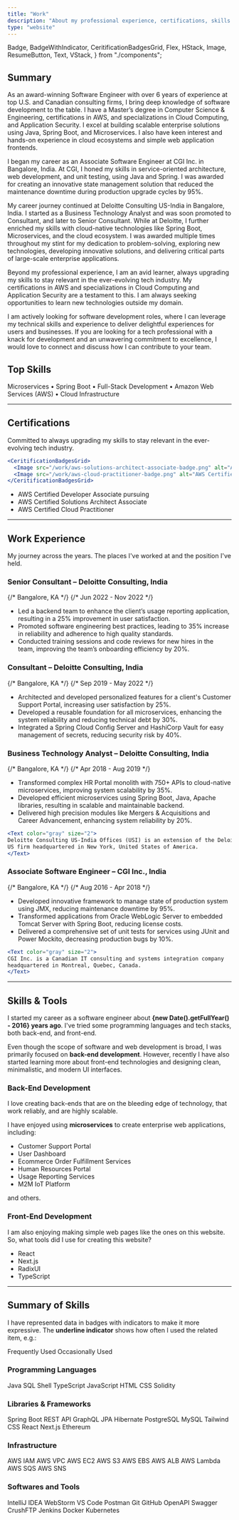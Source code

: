 ```yaml
---
title: "Work"
description: "About my professional experience, certifications, skills and tools."
type: "website"
---
```


  Badge,
  BadgeWithIndicator,
  CeritificationBadgesGrid,
  Flex,
  HStack,
  Image,
  ResumeButton,
  Text,
  VStack,
} from "./components";

## Summary

As an award-winning Software Engineer with over 6 years of experience at top U.S. and Canadian consulting firms, I bring deep knowledge of software development to the table. I have a Master’s degree in Computer Science & Engineering, certifications in AWS, and specializations in Cloud Computing, and Application Security. I excel at building scalable enterprise solutions using Java, Spring Boot, and Microservices. I also have keen interest and hands-on experience in cloud ecosystems and simple web application frontends.

I began my career as an Associate Software Engineer at CGI Inc. in Bangalore, India. At CGI, I honed my skills in service-oriented architecture, web development, and unit testing, using Java and Spring. I was awarded for creating an innovative state management solution that reduced the maintenance downtime during production upgrade cycles by 95%.

My career journey continued at Deloitte Consulting US-India in Bangalore, India. I started as a Business Technology Analyst and was soon promoted to Consultant, and later to Senior Consultant. While at Deloitte, I further enriched my skills with cloud-native technologies like Spring Boot, Microservices, and the cloud ecosystem. I was awarded multiple times throughout my stint for my dedication to problem-solving, exploring new technologies, developing innovative solutions, and delivering critical parts of large-scale enterprise applications.

Beyond my professional experience, I am an avid learner, always upgrading my skills to stay relevant in the ever-evolving tech industry. My certifications in AWS and specializations in Cloud Computing and Application Security are a testament to this. I am always seeking opportunities to learn new technologies outside my domain.

I am actively looking for software development roles, where I can leverage my technical skills and experience to deliver delightful experiences for users and businesses. If you are looking for a tech professional with a knack for development and an unwavering commitment to excellence, I would love to connect and discuss how I can contribute to your team.

## Top Skills

Microservices • Spring Boot • Full-Stack Development • Amazon Web Services (AWS) • Cloud Infrastructure

---

## Certifications

Committed to always upgrading my skills to stay relevant in the ever-evolving tech industry.

```jsx eval
<CeritificationBadgesGrid>
  <Image src="/work/aws-solutions-architect-associate-badge.png" alt="AWS Certified Solutions Architect Associate" />
  <Image src="/work/aws-cloud-practitioner-badge.png" alt="AWS Certified Cloud Practitioner" />
</CeritificationBadgesGrid>
```

- AWS Certified Developer Associate <Badge variant="surface">pursuing</Badge>
- AWS Certified Solutions Architect Associate
- AWS Certified Cloud Practitioner

---

## Work Experience

My journey across the years. The places I've worked at and the position I've held.

### Senior Consultant – Deloitte Consulting, India

<Flex justify="between">
  {/* <Text>Bangalore, KA</Text> */}
  {/* <Text>Jun 2022 - Nov 2022</Text> */}
</Flex>

- Led a backend team to enhance the client’s usage reporting application, resulting in a 25% improvement in user satisfaction.
- Promoted software engineering best practices, leading to 35% increase in reliability and adherence to high quality standards.
- Conducted training sessions and code reviews for new hires in the team, improving the team’s onboarding efficiency by 20%.

### Consultant – Deloitte Consulting, India

<Flex justify="between">
  {/* <Text>Bangalore, KA</Text> */}
  {/* <Text>Sep 2019 - May 2022</Text> */}
</Flex>

- Architected and developed personalized features for a client's Customer Support Portal, increasing user satisfaction by 25%.
- Developed a reusable foundation for all microservices, enhancing the system reliability and reducing technical debt by 30%.
- Integrated a Spring Cloud Config Server and HashiCorp Vault for easy management of  secrets, reducing security risk by 40%.

### Business Technology Analyst – Deloitte Consulting, India

<Flex justify="between">
  {/* <Text>Bangalore, KA</Text> */}
  {/* <Text>Apr 2018 - Aug 2019</Text> */}
</Flex>

- Transformed complex HR Portal monolith with 750+ APIs to cloud-native microservices, improving system scalability by 35%.
- Developed efficient microservices using Spring Boot, Java, Apache libraries, resulting in scalable and maintainable backend.
- Delivered high precision modules like Mergers & Acquisitions and Career Advancement, enhancing system reliability by 20%.

```jsx eval
<Text color="gray" size="2">
Deloitte Consulting US-India Offices (USI) is an extension of the Deloitte
US firm headquartered in New York, United States of America.
</Text>
```

### Associate Software Engineer – CGI Inc., India

<Flex justify="between">
  {/* <Text>Bangalore, KA</Text> */}
  {/* <Text>Aug 2016 - Apr 2018</Text> */}
</Flex>

- Developed innovative framework to manage state of production system using JMX, reducing maintenance downtime by 95%.
- Transformed applications from Oracle WebLogic Server to embedded Tomcat Server with Spring Boot, reducing license costs.
- Delivered a comprehensive set of unit tests for services using JUnit and Power Mockito, decreasing production bugs by 10%.

```jsx eval
<Text color="gray" size="2">
CGI Inc. is a Canadian IT consulting and systems integration company
headquartered in Montreal, Quebec, Canada.
</Text>
```

---

## Skills & Tools

I started my career as a software engineer about **{new Date().getFullYear() - 2016} years ago**. I've tried some programming languages and tech stacks, both back-end, and front-end.

Even though the scope of software and web development is broad, I was primarily focused on **back-end development**.
However, recently I have also started learning more about front-end technologies and designing clean, minimalistic, and modern UI interfaces.

### Back-End Development

I love creating back-ends that are on the bleeding edge of technology, that work reliably, and are highly scalable.

I have enjoyed using **microservices** to create enterprise web applications, including:

- Customer Support Portal
- User Dashboard
- Ecommerce Order Fulfillment Services
- Human Resources Portal
- Usage Reporting Services
- M2M IoT Platform

and others.

### Front-End Development

I am also enjoying making simple web pages like the ones on this website. So, what tools did I use for creating this website?

- React
- Next.js
- RadixUI
- TypeScript

---

## Summary of Skills

I have represented data in badges with indicators to make it more expressive. The **underline indicator** shows how often I used the related item, e.g.:

<VStack>
  <HStack>
    <BadgeWithIndicator indicator={90}>Frequently Used</BadgeWithIndicator>
    <BadgeWithIndicator indicator={30}>Occasionally Used</BadgeWithIndicator>
  </HStack>
</VStack>

### Programming Languages

<VStack>
  <HStack>
    <BadgeWithIndicator indicator={100}>Java</BadgeWithIndicator>
    <BadgeWithIndicator indicator={60}>SQL</BadgeWithIndicator>
    <BadgeWithIndicator indicator={40}>Shell</BadgeWithIndicator>
  </HStack>
  <HStack>
    <BadgeWithIndicator indicator={50}>TypeScript</BadgeWithIndicator>
    <BadgeWithIndicator indicator={40}>JavaScript</BadgeWithIndicator>
    <BadgeWithIndicator indicator={60}>HTML</BadgeWithIndicator>
    <BadgeWithIndicator indicator={60}>CSS</BadgeWithIndicator>
  </HStack>
  <HStack>
    <BadgeWithIndicator indicator={20}>Solidity</BadgeWithIndicator>
  </HStack>
</VStack>

### Libraries & Frameworks

<VStack>
  <HStack>
    <BadgeWithIndicator indicator={90}>Spring Boot</BadgeWithIndicator>
    <BadgeWithIndicator indicator={80}>REST API</BadgeWithIndicator>
    <BadgeWithIndicator indicator={40}>GraphQL</BadgeWithIndicator>
  </HStack>
  <HStack>
    <BadgeWithIndicator indicator={70}>JPA</BadgeWithIndicator>
    <BadgeWithIndicator indicator={60}>Hibernate</BadgeWithIndicator>
    <BadgeWithIndicator indicator={50}>PostgreSQL</BadgeWithIndicator>
    <BadgeWithIndicator indicator={50}>MySQL</BadgeWithIndicator>
  </HStack>
  <HStack>
    <BadgeWithIndicator indicator={80}>Tailwind CSS</BadgeWithIndicator>
    <BadgeWithIndicator indicator={70}>React</BadgeWithIndicator>
    <BadgeWithIndicator indicator={80}>Next.js</BadgeWithIndicator>
  </HStack>
  <HStack>
    <BadgeWithIndicator indicator={20}>Ethereum</BadgeWithIndicator>
  </HStack>
</VStack>

### Infrastructure

<VStack>
  <HStack>
    <BadgeWithIndicator indicator={70}>AWS IAM</BadgeWithIndicator>
    <BadgeWithIndicator indicator={70}>AWS VPC</BadgeWithIndicator>
    <BadgeWithIndicator indicator={70}>AWS EC2</BadgeWithIndicator>
    <BadgeWithIndicator indicator={70}>AWS S3</BadgeWithIndicator>
    <BadgeWithIndicator indicator={70}>AWS EBS</BadgeWithIndicator>
    <BadgeWithIndicator indicator={70}>AWS ALB</BadgeWithIndicator>
  </HStack>
  <HStack>
    <BadgeWithIndicator indicator={70}>AWS Lambda</BadgeWithIndicator>
    <BadgeWithIndicator indicator={70}>AWS SQS</BadgeWithIndicator>
    <BadgeWithIndicator indicator={70}>AWS SNS</BadgeWithIndicator>
  </HStack>
</VStack>

### Softwares and Tools

<VStack>
  <HStack>
    <BadgeWithIndicator indicator={100}>IntelliJ IDEA</BadgeWithIndicator>
    <BadgeWithIndicator indicator={100}>WebStorm</BadgeWithIndicator>
    <BadgeWithIndicator indicator={80}>VS Code</BadgeWithIndicator>
    <BadgeWithIndicator indicator={70}>Postman</BadgeWithIndicator>
    <BadgeWithIndicator indicator={100}>Git</BadgeWithIndicator>
    <BadgeWithIndicator indicator={100}>GitHub</BadgeWithIndicator>
  </HStack>
  <HStack>
    <BadgeWithIndicator indicator={60}>OpenAPI</BadgeWithIndicator>
    <BadgeWithIndicator indicator={70}>Swagger</BadgeWithIndicator>
    <BadgeWithIndicator indicator={70}>CrushFTP</BadgeWithIndicator>
    <BadgeWithIndicator indicator={60}>Jenkins</BadgeWithIndicator>
    <BadgeWithIndicator indicator={40}>Docker</BadgeWithIndicator>
    <BadgeWithIndicator indicator={30}>Kubernetes</BadgeWithIndicator>
  </HStack>
</VStack>

<ResumeButton />
